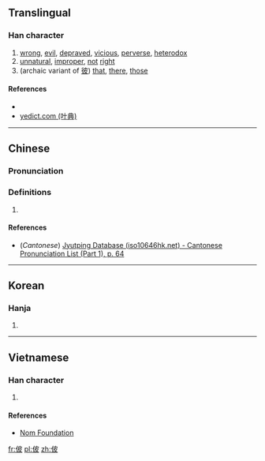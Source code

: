 ==Translingual==

===Han character===
{{Han char|rn=9|rad=人|as=05|sn=7|four=|canj=ODHE|ids=⿰亻皮}}

# [[wrong]], [[evil]], [[deprave]]d, [[vicious]], [[perverse]], [[heterodox]]
# [[unnatural]], [[improper]], [[not]] [[right]]
# (archaic variant of [[彼]]) [[that]], [[there]], [[those]]

====References====
* {{Han ref|kx=0098.040|dkj=00500|dj=0206.150|hdz=10141.010|uh=4F4A|ud=20298}}
*[http://yedict.com/htm/4F/4F4A.htm yedict.com (叶典)]

----

==Chinese==
{{zh-forms}}

===Pronunciation===
{{zh-pron
|m=bǐ
|c=bei2
|mc=y
|oc=y
|ma=
|cat=a,det,adv
}}

===Definitions===
# {{rfdef|lang=zh}}

====References====
*(''Cantonese'') [http://www.iso10646hk.net/jp/document/download.jsp Jyutping Database (iso10646hk.net) - Cantonese Pronunciation List (Part 1), p. 64]

----

==Korean==

===Hanja===
{{ko-hanja|hangeul=피|rv=pi|mr=p'i}}

# {{defn|lang=ko|sort=人05}}

----

==Vietnamese==

===Han character===
{{vi-hantu|[[bè]], [[bề]]|rs=人05}}

# {{defn|lang=vi|sort=人05}}

====References====
*[http://nomfoundation.org/common/nom_details.php?codepoint=4f4a Nom Foundation]

[[fr:佊]]
[[pl:佊]]
[[zh:佊]]